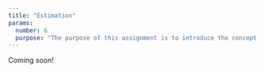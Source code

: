 ```yaml
---
title: "Estimation"
params:
  number: 6
  purpose: "The purpose of this assignment is to introduce the concept of maximum likelihood estimation, which is the estimation approach we'll be using in class to estimate our choice models."
---
```


Coming soon!
